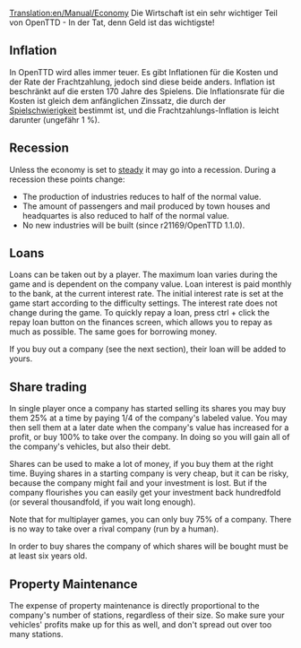[[Translation:en/Manual/Economy]]
{{de/Übersetzung|en/Manual/Economy|0}}
{{en/Manual/Navigation}}
Die Wirtschaft ist ein sehr wichtiger Teil von OpenTTD - In der Tat, denn Geld ist das wichtigste!

==Inflation==
In OpenTTD wird alles immer teuer. Es gibt Inflationen für die Kosten und der Rate der Frachtzahlung, jedoch sind diese beide anders. Inflation ist beschränkt auf die ersten 170 Jahre des Spielens. Die Inflationsrate für die Kosten ist gleich dem anfänglichen Zinssatz, die durch der [[de/Schwierigkeit|Spielschwierigkeit]] bestimmt ist, und die Frachtzahlungs-Inflation is leicht darunter (ungefähr 1 %).

==Recession==
Unless the economy is set to [[en/Archive/Manual/Settings/Difficulty|steady]] it may go into a recession. During a recession these points change:
* The production of industries reduces to half of the normal value.
* The amount of passengers and mail produced by town houses and headquartes is also reduced to half of the normal value.
* No new industries will be built (since r21169/OpenTTD 1.1.0).

==Loans==
Loans can be taken out by a player. The maximum loan varies during the game and is dependent on the company value. Loan interest is paid monthly to the bank, at the current interest rate. The initial interest rate is set at the game start according to the difficulty settings. The interest rate does not change during the game.
To quickly repay a loan, press ctrl + click the repay loan button on the finances screen, which allows you to repay as much as possible. The same goes for borrowing money.

If you buy out a company (see the next section), their loan will be added to yours.

==Share trading==
In single player once a company has started selling its shares you may buy them 25% at a time by paying 1/4 of the company's labeled value. You may then sell them at a later date when the company's value has increased for a profit, or buy 100% to take over the company. In doing so you will gain all of the company's vehicles, but also their debt.

Shares can be used to make a lot of money, if you buy them at the right time. Buying shares in a starting company is very cheap, but it can be risky, because the company might fail and your investment is lost. But if the company flourishes you can easily get your investment back hundredfold (or several thousandfold, if you wait long enough).

Note that for multiplayer games, you can only buy 75% of a company. There is no way to take over a rival company (run by a human).

In order to buy shares the company of which shares will be bought must be at least six years old.

==Property Maintenance==

The expense of property maintenance is directly proportional to the company's number of stations, regardless of their size. So make sure your vehicles' profits make up for this as well, and don't spread out over too many stations.